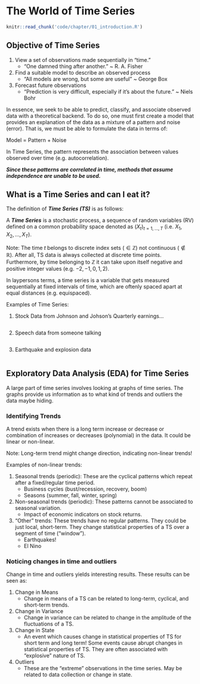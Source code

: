 # The World of Time Series

```r
knitr::read_chunk('code/chapter/01_introduction.R')
```


## Objective of Time Series

1. View a set of observations made sequentially in "time."
    * "One damned thing after another." ~ R. A. Fisher
2. Find a suitable model to describe an observed process 
    * "All models are wrong, but some are useful" ~ George Box
3. Forecast future observations 
    * "Prediction is very difficult, especially if it's about the future." ~ Niels Bohr

In essence, we seek to be able to predict, classify, and associate observed data with a theoretical backend. To do so, one must first create a model that provides an explanation of the data as a mixture of a pattern and noise (error). That is, we must be able to formulate the data in terms of: 

Model = Pattern + Noise

In Time Series, the pattern represents the association between values observed over time (e.g. autocorrelation). 

***Since these patterns are correlated in time, methods that assume independence are unable to be used.***

## What is a Time Series and can I eat it?

The definition of ***Time Series (TS)*** is as follows: 

A ***Time Series*** is a stochastic process, a sequence of random variables (RV) defined on a common probability space denoted as $\left(X_t\right)_{t=1, \ldots, T}$ (i.e. $X_1, X_2, \ldots, X_T$).

Note: The time $t$ belongs to discrete index sets ($\in \mathbb{Z}$) not continuous ($\notin \mathbb{R}$). After all, TS data is always collected at discrete time points. Furthermore, by time belonging to $\mathbb{Z}$ it can take upon itself negative and positive integer values (e.g. $-2, -1, 0, 1, 2$).

In laypersons terms, a time series is a variable that gets measured sequentially at fixed intervals of time, which are oftenly spaced apart at equal distances (e.g. equispaced).

Examples of Time Series:

1. Stock Data from Johnson and Johson's Quarterly earnings...

```r
```

2. Speech data from someone talking

```r
```

3. Earthquake and explosion data

```r
```


## Exploratory Data Analysis (EDA) for Time Series

A large part of time series involves looking at graphs of time series. The graphs provide us information as to what kind of trends and outliers the data maybe hiding.

### Identifying Trends
A trend exists when there is a long term increase or decrease or combination of increases or decreases (polynomial) in the data. It could be linear or non-linear. 

Note: Long-term trend might change direction, indicating non-linear trends!

Examples of non-linear trends:

1. Seasonal trends (periodic): These are the cyclical patterns which repeat after a fixed/regular time period.
    * Business cycles (bust/recession, recovery, boom)
    * Seasons (summer, fall, winter, spring)
    
2. Non-seasonal trends (periodic): These patterns cannot be associated to seasonal variation.
    * Impact of economic indicators on stock returns.
3. "Other" trends: These trends have no regular patterns. They could be just local, short-term. They change statistical properties of a TS over a segment of time ("window").
    * Earthquakes!
    * El Nino

### Noticing changes in time and outliers

Change in time and outliers yields interesting results. These results can be seen as:

1. Change in Means
    * Change in means of a TS can be related to long-term, cyclical, and short-term trends.
2. Change in Variance
    * Change in variance can be related to change in the amplitude of the fluctuations of a TS.
3. Change in State
    * An event which causes change in statistical properties of TS for short term and long term! Some events cause abrupt changes in statistical properties of TS. They are often associated with "explosive" nature of TS.
4. Outliers
    * These are the "extreme" observations in the time series. May be related to data collection or change in state.

